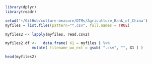 ```r
library(dplyr)
library(readr)
```

```r
setwd('~/GitHub/culture-measure/DTMs/Agriculture_Bank_of_China')
myfiles = list.files(pattern="*.csv", full.names = TRUE)

myfiles2 <- lapply(myfiles, read.csv2)

myfiles2.df <-   data.frame( X1 = myfiles ) %>%
            mutate( filename_wo_ext = gsub( ".csv", "", X1 ) ) 
```

```r
head(myfiles2)
```
